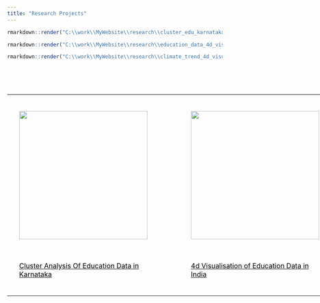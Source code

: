 ```yaml
---
title: "Research Projects"
---
```


```r
rmarkdown::render("C:\\work\\MyWebsite\\research\\cluster_edu_karnataka\\outcome_report.Rmd", "html_document")

rmarkdown::render("C:\\work\\MyWebsite\\research\\education_data_4d_visualiser\\4d_visualiser.Rmd", "html_document")

rmarkdown::render("C:\\work\\MyWebsite\\research\\climate_trend_4d_visualiser\\4d_visualiser.Rmd", "html_document")

```
<style>

#divImgWrapper {
display: inline;
width: 1200px;
display: block;
margin: 0px;
padding: 0px;
position: relative;
top: 50px;
height: auto;
max-width: auto;
overflow-y: hidden;
overflow-x:auto;
}
.divImage
{
display: inline;
margin: 0px;
padding: 20px;
width: 300px;
height: 200px;
}

.divText
{
display: inline;
margin-left: 10px;
padding: 20px;
color: black;
width: 300px;
font-size: medium;
}

p{
width:300px;
color: black;
font-size: medium;
padding-left: 20px;
}
</style>

<html>
<body>
<div id="divImgWrapper">
<table>
<tr>
<td>
<a href="research/cluster_edu_karnataka/outcome_report.html">
<div class = "divImage" id = "divImage_1"> 
<img src = "images/rural_school_kids.jpg" width = "300"> 
</div>
<div class = "divText" id = "divText_1"> 
 Cluster Analysis Of Education Data in Karnataka
</div>
</a>
</td>
<td width=50></td>
<td>
<a href="research/education_data_4d_visualiser/4d_visualiser.html">
<div class = "divImage" id = "divImage_2"> 
<img src = "images/4d_visualiser_edu_icon.png" width = "300"> 
</div>
<div class = "divText" id = "divText_2"> 
 4d Visualisation of Education Data in India
</div>
</a>
</td>
<td width=50></td>
<td>
<a href="research/climate_trend_4d_visualiser/4d_visualiser.html">
<div class = "divImage" id = "divImage_3"> 
<img src = "images/4d_visualiser_climate_icon.png" width = "300"> 
</div>
<div class = "divText" id = "divText_3"> 
 4d Visualisation of Climate Trend in India
</div>
</a>
</td>

</tr>
</table>
</div>

</body>
</html>
